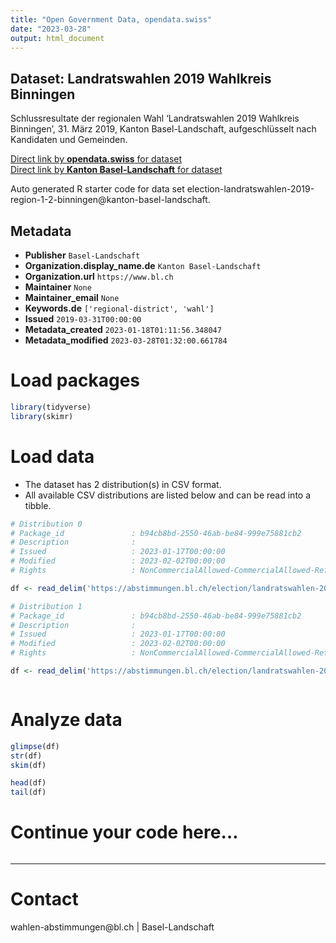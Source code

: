 ```yaml
---
title: "Open Government Data, opendata.swiss"
date: "2023-03-28"
output: html_document
---
```


## Dataset: Landratswahlen 2019 Wahlkreis Binningen

Schlussresultate der regionalen Wahl 'Landratswahlen 2019 Wahlkreis Binningen', 31. März 2019, Kanton Basel-Landschaft, aufgeschlüsselt nach Kandidaten und Gemeinden.

[Direct link by **opendata.swiss** for dataset](https://opendata.swiss/de/dataset/landratswahlen-2019-wahlkreis-binningen)<br>
[Direct link by **Kanton Basel-Landschaft** for dataset](https://abstimmungen.bl.ch/election/landratswahlen-2019-region-1-2-binningen/data)

Auto generated R starter code for data set election-landratswahlen-2019-region-1-2-binningen@kanton-basel-landschaft.

## Metadata

- **Publisher** `Basel-Landschaft`
- **Organization.display_name.de** `Kanton Basel-Landschaft`
- **Organization.url** `https://www.bl.ch`
- **Maintainer** `None`
- **Maintainer_email** `None`
- **Keywords.de** `['regional-district', 'wahl']`
- **Issued** `2019-03-31T00:00:00`
- **Metadata_created** `2023-01-18T01:11:56.348047`
- **Metadata_modified** `2023-03-28T01:32:00.661784`


# Load packages

```r

library(tidyverse)
library(skimr)

```

# Load data

-   The dataset has 2 distribution(s) in CSV format.
-   All available CSV distributions are listed below and can be read into a tibble.

```r

# Distribution 0
# Package_id               : b94cb8bd-2550-46ab-be84-999e75881cb2
# Description              : 
# Issued                   : 2023-01-17T00:00:00
# Modified                 : 2023-02-02T00:00:00
# Rights                   : NonCommercialAllowed-CommercialAllowed-ReferenceRequired

df <- read_delim('https://abstimmungen.bl.ch/election/landratswahlen-2019-region-1-2-binningen/data-csv')

# Distribution 1
# Package_id               : b94cb8bd-2550-46ab-be84-999e75881cb2
# Description              : 
# Issued                   : 2023-01-17T00:00:00
# Modified                 : 2023-02-02T00:00:00
# Rights                   : NonCommercialAllowed-CommercialAllowed-ReferenceRequired

df <- read_delim('https://abstimmungen.bl.ch/election/landratswahlen-2019-region-1-2-binningen/data-parties-csv')



```

# Analyze data

```r

glimpse(df)
str(df)
skim(df)

head(df)
tail(df)

```

# Continue your code here...

```r

```

------------------------------------------------------------------------

# Contact

wahlen-abstimmungen@bl.ch | Basel-Landschaft
